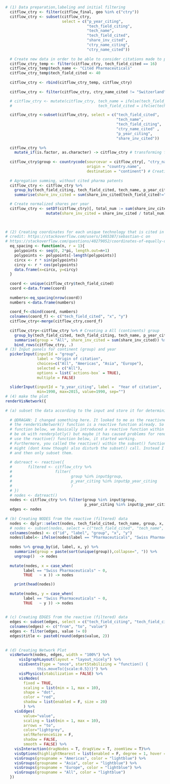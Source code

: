 ```r
# (1) Data preparation,labeling and initial filtering
  citflow_ctry <- filter(citflow_final, geo %in% c("ctry"))
  citflow_ctry <- subset(citflow_ctry, 
                         select = c("p_year_citing", 
                                    "tech_field_citing", 
                                    "tech_name",
                                    "tech_field_cited", 
                                    "share_inv_cited", 
                                    "ctry_name_citing", 
                                    "ctry_name_cited"))
  
  # Create new data in order to be able to consider citations made to pharma patents
  citflow_ctry_temp <- filter(citflow_ctry, tech_field_cited == 16)
  citflow_ctry_temp$tech_name <- "Cited Pharmaceuticals"
  citflow_ctry_temp$tech_field_cited <- 40
  
  citflow_ctry <- rbind(citflow_ctry_temp, citflow_ctry)
  
  citflow_ctry <- filter(citflow_ctry, ctry_name_cited != "Switzerland" & ctry_name_citing=="Switzerland" | ctry_name_cited == "Switzerland" & tech_name == "Pharmaceuticals")

  # citflow_ctry <- mutate(citflow_ctry, tech_name = ifelse(tech_field_citing == tech_field_cited & ctry_name_cited != "Switzerland", "Pharma other than Swiss", tech_name),
  #                                      tech_field_cited = ifelse(tech_field_citing == tech_field_cited & ctry_name_cited != "Switzerland", 40, tech_field_cited))

  citflow_ctry <-subset(citflow_ctry, select = c("tech_field_cited", 
                                                 "tech_name", 
                                                 "tech_field_citing",
                                                 "ctry_name_cited" ,
                                                 "p_year_citing",
                                                 "share_inv_cited"))
  
  citflow_ctry %>% 
    mutate_if(is.factor, as.character) -> citflow_ctry # transforming factors into characters
  
  citflow_ctry$group <- countrycode(sourcevar = citflow_ctry[, "ctry_name_cited"],
                                    origin = "country.name",
                                    destination = "continent") # Creating continent var (group)
  
  # Agregation summing, without cited pharma patents
  citflow_ctry <- citflow_ctry %>% 
    group_by(tech_field_citing, tech_field_cited, tech_name, p_year_citing, group) %>% 
    summarise(share_inv_cited = sum(share_inv_cited[tech_field_cited!="16"], na.rm = TRUE))

  # Create normalized shares per year
  citflow_ctry <- setDT(citflow_ctry)[, total_num := sum(share_inv_cited), .(p_year_citing)] %>%
                  mutate(share_inv_cited = share_inv_cited / total_num)

  
  
# (2) Creating coordinates for each unique technology that is cited in a c
# credit: https://stackoverflow.com/users/1465387/sebastian-c on
# https://stackoverflow.com/questions/40279052/coordinates-of-equally-distanced-n-points-on-a-circle-in-r
  eq_spacing <- function(n, r = 1){
    polypoints <- seq(0, 2*pi, length.out=n+1)
    polypoints <- polypoints[-length(polypoints)]
    circx <- r * sin(polypoints)
    circy <- r * cos(polypoints)
    data.frame(x=circx, y=circy)
  }
  
  coord <- unique(citflow_ctry$tech_field_cited)
  coord <-data.frame(coord)
  
  numbers<-eq_spacing(nrow(coord))
  numbers <-data.frame(numbers)
  
  coord_f<-cbind(coord, numbers)
  colnames(coord_f) <- c("tech_field_cited", "x", "y")
  citflow_ctry<-merge(citflow_ctry,coord_f)
  
  citflow_ctry<-citflow_ctry %>% # Creating a All (continents) group
    group_by(tech_field_cited, tech_field_citing, tech_name, p_year_citing,x,y) %>% 
    summarise(group = "All", share_inv_cited = sum(share_inv_cited)) %>%                 
    bind_rows(citflow_ctry, .)
# (3) Input panels for continent (group) and year
  pickerInput(inputId = "group",
              label = "Origin of citation", 
              choices=c("All", "Americas", "Asia", "Europe"),
              selected = c("All"),
              options = list(`actions-box` = TRUE),
              multiple = FALSE)
  
  sliderInput(inputId = "p_year_citing", label =  "Year of citation", 
              min=1990, max=2015, value=1990, sep="")
# (4) make the plot
renderVisNetwork({
  
# (a) subset the data according to the input and store it for determining nodes and edges:
  
  # @DRAGAN: I changed something here. It looked to me as the reactivness did not work for some reason.
  # the renderVisNetwork() function is a reactive function already. So when we added the reactive()
  # function below, we basically introduced a reactive function within a reactive function. This seems to
  # be ok with renderplotly() but maybe it has caused problems for renderVisNetwork(). As soon as I didnt
  # use the reactive() function below, it started working.
  # Furthermore, you called the reactive() within the subset() function. I changed this as well now as this
  # might (dont know though) also disturb the subset() call. Instead I first define the nodes and edges data.frames
  # and then only subset them.
  
  # datreact <- reactive({
  #       filtered <- citflow_ctry %>%
  #                   filter(
  #                          group %in% input$group,
  #                          p_year_citing %in% input$p_year_citing
  #                          )
  # })
  # nodes <- datreact()
  nodes <- citflow_ctry %>% filter(group %in% input$group, 
                                   p_year_citing %in% input$p_year_citing)
  edges <- nodes
    
# (b) Creating NODES from the reactive (filtered) data
  nodes <- dplyr::select(nodes, tech_field_cited, tech_name, group, x, y)
  # nodes <- subset(nodes, select = c("tech_field_cited", "tech_name", "group", "x", "y"))
  colnames(nodes) <- c("id", "label", "group", "x", "y")
  nodes$label<- ifelse(nodes$label == "Pharmaceuticals", "Swiss Pharmaceuticals", nodes$label)
      
  nodes %>% group_by(id, label, x, y) %>%
    summarize(group = paste(sort(unique(group)),collapse=", ")) %>% 
    ungroup()  -> nodes
      
  mutate(nodes, x = case_when(
        label == "Swiss Pharmaceuticals" ~ 0, 
        TRUE   ~ x )) -> nodes

    print(head(nodes))
       
  mutate(nodes, y = case_when(
        label == "Swiss Pharmaceuticals" ~ 0, 
        TRUE   ~ y )) -> nodes
      
      
# (c) Creating EDGES from the reactive (filtered) data    
  edges <- subset(edges, select = c("tech_field_citing", "tech_field_cited" ,"share_inv_cited"))
  colnames(edges) <- c("from", "to", "value")
  edges <- filter(edges, value != 0)
  edges$title <- paste0(round(edges$value, 2))
    
  
# (d) Creating Network Plot
  visNetwork(nodes, edges, width = "100%") %>%
      visIgraphLayout(layout = "layout_nicely") %>%
      visEvents(type = "once", startStabilizing = "function() {
              this.moveTo({scale:0.5})}") %>%
      visPhysics(stabilization = FALSE) %>%
      visNodes(
        fixed = TRUE,
        scaling = list(min = 1, max = 10),
        shape = "dot",
        color = "red",
        shadow = list(enabled = F, size = 20)
        ) %>%
    visEdges(
        value="value",
        scaling = list(min = 1, max = 10),
        arrows = "to",
        color="lightgrey",
        selfReferenceSize = F,
        shadow = FALSE,
        smooth = FALSE) %>%
    visInteraction(dragNodes = T, dragView = T, zoomView = T)%>%
    visOptions(highlightNearest = list(enabled = F, degree = 1, hover = T)) %>%
    visGroups(groupname = "Americas", color = "lightblue") %>%
    visGroups(groupname = "Asia", color = "lightblue") %>%
    visGroups(groupname = "Europe", color = "lightblue") %>%
    visGroups(groupname = "All", color = "lightblue")
  })    
```
